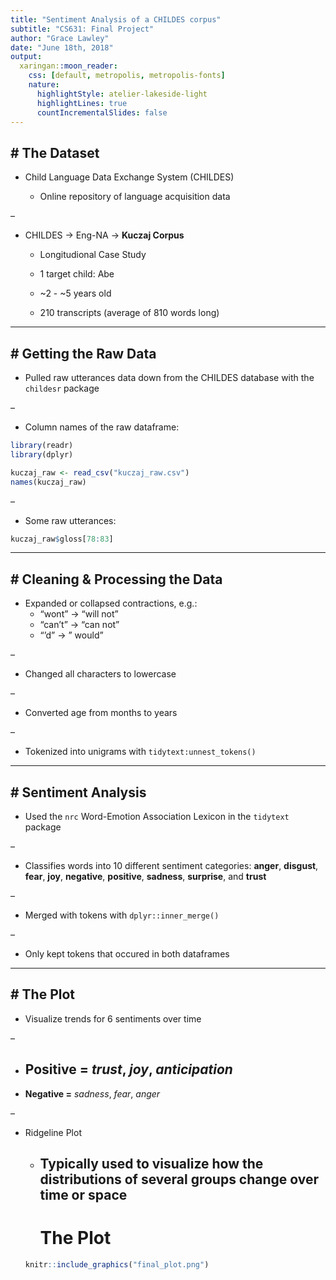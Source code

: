 ```yaml
---
title: "Sentiment Analysis of a CHILDES corpus"
subtitle: "CS631: Final Project"
author: "Grace Lawley"
date: "June 18th, 2018"
output: 
  xaringan::moon_reader:
    css: [default, metropolis, metropolis-fonts]
    nature:
      highlightStyle: atelier-lakeside-light
      highlightLines: true
      countIncrementalSlides: false
---
```


# The Dataset
--

* Child Language Data Exchange System (CHILDES)  

  + Online repository of language acquisition data
  
--

* CHILDES → Eng-NA → **Kuczaj Corpus**

  + Longitudional Case Study
  
  + 1 target child: Abe
  
  + ~2 - ~5 years old
  
  + 210 transcripts (average of 810 words long)
  
---

# Getting the Raw Data
--

* Pulled raw utterances data down from the CHILDES database with the `childesr` package

--

* Column names of the raw dataframe:
```r
library(readr)
library(dplyr)

kuczaj_raw <- read_csv("kuczaj_raw.csv")
names(kuczaj_raw)
```
--

* Some raw utterances:
```r
kuczaj_raw$gloss[78:83]
```
---

# Cleaning & Processing the Data
--
  
* Expanded or collapsed contractions, e.g.:
  + "wont" → "will not"
  + "can't" → "can not"
  + "'d" → " would"
  
--

* Changed all characters to lowercase

--

* Converted age from months to years

--

* Tokenized into unigrams with `tidytext:unnest_tokens()`

---

# Sentiment Analysis
--

* Used the `nrc` Word-Emotion Association Lexicon in the `tidytext` package

--

  + Classifies words into 10 different sentiment categories: **anger**, **disgust**, **fear**, **joy**, **negative**, **positive**, **sadness**, **surprise**, and **trust**

--

* Merged with tokens with `dplyr::inner_merge()` 

--

  + Only kept tokens that occured in both dataframes

---

# The Plot
--

* Visualize trends for 6 sentiments over time

--

+ **Positive =** *trust*, *joy*, *anticipation*  
--

+ **Negative =** *sadness*, *fear*, *anger*

--

* Ridgeline Plot 
  + Typically used to visualize how the distributions of several groups change over time or space
---
# The Plot
```r
knitr::include_graphics("final_plot.png")
```


